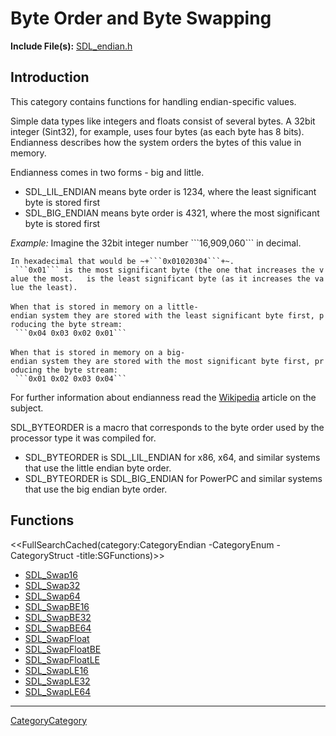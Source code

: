 
= Byte Order and Byte Swapping =

'''Include File(s):'''  [https://github.com/libsdl-org/SDL/blob/SDL2/include/SDL_endian.h SDL_endian.h]


== Introduction ==
This category contains functions for handling endian-specific values.

Simple data types like integers and floats consist of several bytes. A 32bit integer (Sint32), for example, uses four bytes (as each byte has 8 bits). Endianness describes how the system orders the bytes of this value in memory.

Endianness comes in two forms - big and little.
* SDL_LIL_ENDIAN means byte order is 1234, where the least significant byte is stored first
* SDL_BIG_ENDIAN means byte order is 4321, where the most significant byte is stored first


''Example:''  Imagine the 32bit integer number ```16,909,060``` in decimal.
 In hexadecimal that would be ~+```0x01020304```+~. <br/>
 ```0x01``` is the most significant byte (the one that increases the value the most.  {{{0x04}}} is the least significant byte (as it increases the value the least).<br/>

 When that is stored in memory on a little-endian system they are stored with the least significant byte first, producing the byte stream:
  ```0x04 0x03 0x02 0x01```<br/>

 When that is stored in memory on a big-endian system they are stored with the most significant byte first, producing the byte stream:
  ```0x01 0x02 0x03 0x04```<br/>

For further information about endianness read the [https://en.wikipedia.org/wiki/Endianness Wikipedia] article on the subject.

SDL_BYTEORDER is a macro that corresponds to the byte order used by the processor type it was compiled for.
* SDL_BYTEORDER is SDL_LIL_ENDIAN for x86, x64, and similar systems that use the little endian byte order.
* SDL_BYTEORDER is SDL_BIG_ENDIAN for PowerPC and similar systems that use the big endian byte order.


== Functions ==
<<FullSearchCached(category:CategoryEndian -CategoryEnum -CategoryStruct -title:SGFunctions)>>

<!-- BEGIN CATEGORY LIST -->
* [[SDL_Swap16]]
* [[SDL_Swap32]]
* [[SDL_Swap64]]
* [[SDL_SwapBE16]]
* [[SDL_SwapBE32]]
* [[SDL_SwapBE64]]
* [[SDL_SwapFloat]]
* [[SDL_SwapFloatBE]]
* [[SDL_SwapFloatLE]]
* [[SDL_SwapLE16]]
* [[SDL_SwapLE32]]
* [[SDL_SwapLE64]]
<!-- END CATEGORY LIST -->

----
[[CategoryCategory]]

